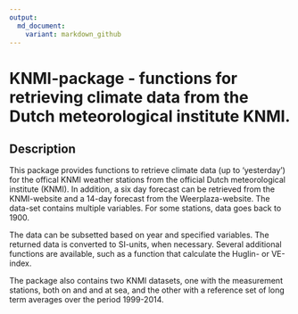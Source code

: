 ```yaml
---
output:
  md_document:
    variant: markdown_github
---
```


<!-- README.md is generated from README.Rmd. Please edit that file -->

# KNMI-package - functions for retrieving climate data from the Dutch meteorological institute KNMI.

## Description

This package provides functions to retrieve climate data (up to 'yesterday') for the offical KNMI weather stations from 
the official Dutch meteorological institute (KNMI). In addition, a six day forecast can be retrieved from the KNMI-website and a 14-day forecast from the Weerplaza-website.
The data-set contains multiple variables. 
For some stations, data goes back to 1900. 

The data can be subsetted based on year and specified variables. The returned data is converted to SI-units, when 
necessary. 
Several additional functions are available, such as a function that calculate the Huglin- or VE-index. 

The package also contains two KNMI datasets, one with the measurement stations, both on and and at sea, and the other with a reference set of long term averages over the period 1999-2014.
